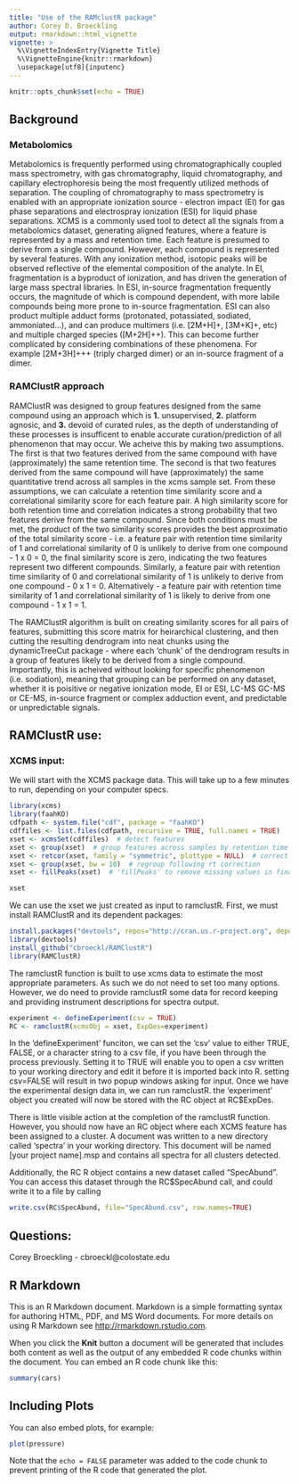 ```yaml
---
title: "Use of the RAMclustR package"
author: Corey D. Broeckling
output: rmarkdown::html_vignette
vignette: >
  %\VignetteIndexEntry{Vignette Title}
  %\VignetteEngine{knitr::rmarkdown}
  \usepackage[utf8]{inputenc}
---
```


```r
knitr::opts_chunk$set(echo = TRUE)
```

## Background
### Metabolomics
Metabolomics is frequently performed using chromatographically coupled mass spectrometry, with gas chromatography, liquid chromatography, and capillary electrophoresis being the most frequently utilized methods of separation.  The coupling of chromatography to mass spectrometry is enabled with an appropriate ionization source - electron impact (EI) for gas phase separations and electrospray ionization (ESI) for liquid phase separations. XCMS is a commonly used tool to detect all the signals from a metabolomics dataset, generating aligned features, where a feature is represented by a mass and retention time.  Each feature is presumed to derive from a single compound.  However, each compound is represented by several features.  With any ionization method, isotopic peaks will be observed reflective of the elemental composition of the analyte.  In EI, fragmentation is a byproduct of ionization, and has driven the generation of large mass spectral libraries.  In ESI, in-source fragmentation frequently occurs, the magnitude of which is compound dependent, with more labile compounds being more prone to in-source fragmentation.  ESI can also product multiple adduct forms (protonated, potassiated, sodiated, ammoniated...), and can produce multimers (i.e. [2M+H]+, [3M+K]+, etc) and multiple charged species ([M+2H]++).  This can become further complicated by considering combinations of these phenomena.  For example [2M+3H]+++ (triply charged dimer) or an in-source fragment of a dimer.


### RAMClustR approach
RAMClustR was designed to group features designed from the same compound using an approach which is __1.__ unsupervised, __2.__ platform agnosic, and __3.__ devoid of curated rules, as the depth of understanding of these processes is insufficent to enable accurate curation/prediction of all phenomenon that may occur.  We acheive this by making two assumptions.  The first is that two features derived from the same compound with have (approximately) the same retention time.  The second is that two features derived from the same compound will have (approximately) the same quantitative trend across all samples in the xcms sample set.  From these assumptions, we can calculate a retention time similarity score and a correlational similarity score for each feature pair.  A high similarity score for both retention time and correlation indicates a strong probability that two features derive from the same compound.  Since both conditions must be met, the product of the two similarity scores provides the best approximatio of the total similarity score - i.e. a feature pair with retention time similarity of 1 and correlational similarity of 0 is unlikely to derive from one compound - 1 x 0 = 0, the final similarity score is zero, indicating the two features represent two different compounds.  Similarly, a feature pair with retention time similarity of 0 and correlational similarity of 1 is unlikely to derive from one compound - 0 x 1 = 0.  Alternatively - a feature pair with retention time similarity of 1 and correlational similarity of 1 is likely to derive from one compound - 1 x 1 = 1.  


The RAMClustR algorithm is built on creating similarity scores for all pairs of features, submitting this score matrix for heirarchical clustering, and then cutting the resulting dendrogram into neat chunks using the dynamicTreeCut package - where each 'chunk' of the dendrogram results in a group of features likely to be derived from a single compound.  Importantly, this is acheived without looking for specific phenomenon (i.e. sodiation), meaning that grouping can be performed on any dataset, whether it is poisitive or negative ionization mode, EI or ESI, LC-MS GC-MS or CE-MS, in-source fragment or complex adduction event, and predictable or unpredictable signals.  

## RAMClustR use: 
### XCMS input:
We will start with the XCMS package data.  This will take up to a few minutes to run, depending on your computer specs. 

```r
library(xcms)
library(faahKO)
cdfpath <- system.file("cdf", package = "faahKO")
cdffiles <- list.files(cdfpath, recursive = TRUE, full.names = TRUE)
xset <- xcmsSet(cdffiles)  # detect features
xset <- group(xset)  # group features across samples by retention time and mass
xset <- retcor(xset, family = "symmetric", plottype = NULL)  # correct for drive in retention time
xset <- group(xset, bw = 10)  # regroup following rt correction
xset <- fillPeaks(xset)  # 'fillPeaks' to remove missing values in final dataset
```
```r
xset
```

We can use the xset we just created as input to ramclustR.  First, we must install RAMClustR and its dependent packages:

```r
install.packages("devtools", repos="http://cran.us.r-project.org", dependencies=TRUE)
library(devtools)
install_github("cbroeckl/RAMClustR")
library(RAMClustR)
```

The ramclustR function is built to use xcms data to estimate the most appropriate parameters.  As such we do not need to set too many options.  However, we do need to provide ramclustR some data for record keeping and providing instrument descriptions for spectra output. 

```r
experiment <- defineExperiment(csv = TRUE)
RC <- ramclustR(xcmsObj = xset, ExpDes=experiment)
```


In the 'defineExperiment' funciton, we can set the 'csv' value to either TRUE, FALSE, or a character string to a csv file, if you have been through the process previously.  Setting it to TRUE will enable you to open a csv written to your working directory and edit it before it is imported back into R.  setting csv=FALSE will result in two popup windows asking for input.   Once we have the experimental design data in, we can run ramclustR.  the 'experiment' object you created will now be stored with the RC object at RC$ExpDes.  

There is little visible action at the completion of the ramclustR function.  However, you should now have an RC object where each XCMS feature has been assigned to a cluster.  A document was written to a new directory called 'spectra' in your working directory.  This document will be named [your project name].msp and contains all spectra for all clusters detected.  

Additionally, the RC R object contains a new dataset called "SpecAbund".  You can access this dataset through the RC$SpecAbund call, and could write it to a file by calling  

```r
write.csv(RC$SpecAbund, file="SpecAbund.csv", row.names=TRUE)
```


## Questions:
Corey Broeckling  -  cbroeckl@colostate.edu


## R Markdown

This is an R Markdown document. Markdown is a simple formatting syntax for authoring HTML, PDF, and MS Word documents. For more details on using R Markdown see <http://rmarkdown.rstudio.com>.

When you click the **Knit** button a document will be generated that includes both content as well as the output of any embedded R code chunks within the document. You can embed an R code chunk like this:

```r
summary(cars)
```

## Including Plots

You can also embed plots, for example:

```r
plot(pressure)
```

Note that the `echo = FALSE` parameter was added to the code chunk to prevent printing of the R code that generated the plot.
